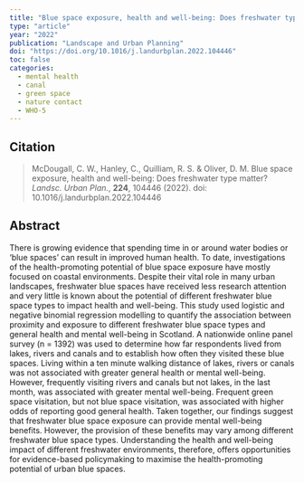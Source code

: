 ```yaml
---
title: "Blue space exposure, health and well-being: Does freshwater type matter?"
type: "article"
year: "2022"
publication: "Landscape and Urban Planning"
doi: "https://doi.org/10.1016/j.landurbplan.2022.104446"
toc: false
categories:
  - mental health
  - canal
  - green space
  - nature contact
  - WHO-5
---
```


## Citation

> McDougall, C. W., Hanley, C., Quilliam, R. S. & Oliver, D. M. Blue space exposure, health and well-being: Does freshwater type matter? *Landsc. Urban Plan.*, **224**, 104446 (2022). doi: 10.1016/j.landurbplan.2022.104446

## Abstract

There is growing evidence that spending time in or around water bodies or ‘blue spaces’ can result in improved human health. To date, investigations of the health-promoting potential of blue space exposure have mostly focused on coastal environments. Despite their vital role in many urban landscapes, freshwater blue spaces have received less research attention and very little is known about the potential of different freshwater blue space types to impact health and well-being. This study used logistic and negative binomial regression modelling to quantify the association between proximity and exposure to different freshwater blue space types and general health and mental well-being in Scotland. A nationwide online panel survey (n = 1392) was used to determine how far respondents lived from lakes, rivers and canals and to establish how often they visited these blue spaces. Living within a ten minute walking distance of lakes, rivers or canals was not associated with greater general health or mental well-being. However, frequently visiting rivers and canals but not lakes, in the last month, was associated with greater mental well-being. Frequent green space visitation, but not blue space visitation, was associated with higher odds of reporting good general health. Taken together, our findings suggest that freshwater blue space exposure can provide mental well-being benefits. However, the provision of these benefits may vary among different freshwater blue space types. Understanding the health and well-being impact of different freshwater environments, therefore, offers opportunities for evidence-based policymaking to maximise the health-promoting potential of urban blue spaces.